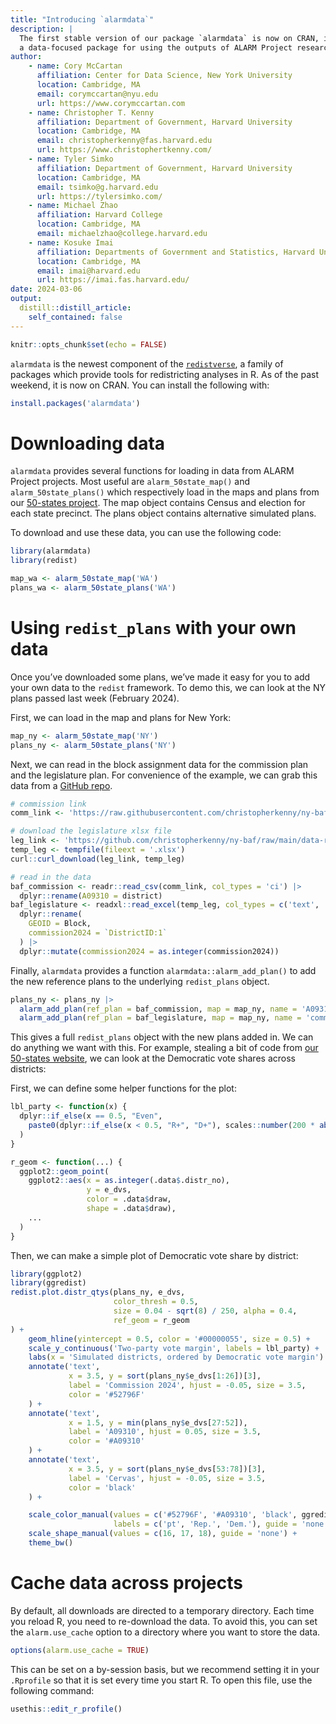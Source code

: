 ```yaml
---
title: "Introducing `alarmdata`"
description: |
  The first stable version of our package `alarmdata` is now on CRAN, introducing
  a data-focused package for using the outputs of ALARM Project research.
author:
    - name: Cory McCartan
      affiliation: Center for Data Science, New York University
      location: Cambridge, MA
      email: corymccartan@nyu.edu
      url: https://www.corymccartan.com
    - name: Christopher T. Kenny
      affiliation: Department of Government, Harvard University
      location: Cambridge, MA
      email: christopherkenny@fas.harvard.edu
      url: https://www.christophertkenny.com/
    - name: Tyler Simko
      affiliation: Department of Government, Harvard University
      location: Cambridge, MA
      email: tsimko@g.harvard.edu
      url: https://tylersimko.com/
    - name: Michael Zhao
      affiliation: Harvard College
      location: Cambridge, MA
      email: michaelzhao@college.harvard.edu
    - name: Kosuke Imai
      affiliation: Departments of Government and Statistics, Harvard University
      location: Cambridge, MA
      email: imai@harvard.edu
      url: https://imai.fas.harvard.edu/
date: 2024-03-06
output:
  distill::distill_article:
    self_contained: false
---
```



```r
knitr::opts_chunk$set(echo = FALSE)
```

`alarmdata` is the newest component of the [`redistverse`](https://alarm-redist.org/redistverse), a family of packages which provide tools for redistricting analyses in R. 
As of the past weekend, it is now on CRAN.
You can install the following with:

```r
install.packages('alarmdata')
```


# Downloading data

`alarmdata` provides several functions for loading in data from ALARM Project projects. 
Most useful are `alarm_50state_map()` and `alarm_50state_plans()` which respectively load in the maps and plans from our [50-states project](https://alarm-redist.org/fifty-states/).
The map object contains Census and election for each state precinct.
The plans object contains alternative simulated plans.

To download and use these data, you can use the following code:

```r
library(alarmdata)
library(redist)

map_wa <- alarm_50state_map('WA')
plans_wa <- alarm_50state_plans('WA')
```


# Using `redist_plans` with your own data

Once you've downloaded some plans, we've made it easy for you to add your own data to the `redist` framework.
To demo this, we can look at the NY plans passed last week (February 2024).

First, we can load in the map and plans for New York:

```r
map_ny <- alarm_50state_map('NY')
plans_ny <- alarm_50state_plans('NY')
```

Next, we can read in the block assignment data for the commission plan and the legislature plan.
For convenience of the example, we can grab this data from a [GitHub repo](https://github.com/christopherkenny/ny-baf). 

```r
# commission link
comm_link <- 'https://raw.githubusercontent.com/christopherkenny/ny-baf/main/data/A09310.csv'

# download the legislature xlsx file
leg_link <- 'https://github.com/christopherkenny/ny-baf/raw/main/data-raw/congressional_plan_equivalency.xlsx'
temp_leg <- tempfile(fileext = '.xlsx')
curl::curl_download(leg_link, temp_leg)

# read in the data
baf_commission <- readr::read_csv(comm_link, col_types = 'ci') |> 
  dplyr::rename(A09310 = district)
baf_legislature <- readxl::read_excel(temp_leg, col_types = c('text', 'text')) |> 
  dplyr::rename(
    GEOID = Block,
    commission2024 = `DistrictID:1`
  ) |> 
  dplyr::mutate(commission2024 = as.integer(commission2024))
```

Finally, `alarmdata` provides a function `alarmdata::alarm_add_plan()` to add the new reference plans to the underlying `redist_plans` object.

```r
plans_ny <- plans_ny |>
  alarm_add_plan(ref_plan = baf_commission, map = map_ny, name = 'A09310') |>
  alarm_add_plan(ref_plan = baf_legislature, map = map_ny, name = 'commission2024')
```

This gives a full `redist_plans` object with the new plans added in.
We can do anything we want with this.
For example, stealing a bit of code from [our 50-states website](https://github.com/alarm-redist/alarm-redist.github.io/blob/main/_fifty-states/fifty-states.R), we can look at the Democratic vote shares across districts:

First, we can define some helper functions for the plot:

```r
lbl_party <- function(x) {
  dplyr::if_else(x == 0.5, "Even",
    paste0(dplyr::if_else(x < 0.5, "R+", "D+"), scales::number(200 * abs(x - 0.5), 1))
  )
}

r_geom <- function(...) {
  ggplot2::geom_point(
    ggplot2::aes(x = as.integer(.data$.distr_no),
                 y = e_dvs,
                 color = .data$draw, 
                 shape = .data$draw),
    ...
  )
}
```

Then, we can make a simple plot of Democratic vote share by district:

```r
library(ggplot2)
library(ggredist)
redist.plot.distr_qtys(plans_ny, e_dvs,
                       color_thresh = 0.5,
                       size = 0.04 - sqrt(8) / 250, alpha = 0.4,
                       ref_geom = r_geom
) +
    geom_hline(yintercept = 0.5, color = '#00000055', size = 0.5) +
    scale_y_continuous('Two-party vote margin', labels = lbl_party) +
    labs(x = 'Simulated districts, ordered by Democratic vote margin') +
    annotate('text',
             x = 3.5, y = sort(plans_ny$e_dvs[1:26])[3],
             label = 'Commission 2024', hjust = -0.05, size = 3.5,
             color = '#52796F'
    ) +
    annotate('text',
             x = 1.5, y = min(plans_ny$e_dvs[27:52]),
             label = 'A09310', hjust = 0.05, size = 3.5,
             color = '#A09310'
    ) +
    annotate('text',
             x = 3.5, y = sort(plans_ny$e_dvs[53:78])[3],
             label = 'Cervas', hjust = -0.05, size = 3.5,
             color = 'black'
    ) + 

    scale_color_manual(values = c('#52796F', '#A09310', 'black', ggredist$partisan[2], ggredist$partisan[14]),
                       labels = c('pt', 'Rep.', 'Dem.'), guide = 'none') +
    scale_shape_manual(values = c(16, 17, 18), guide = 'none') +
    theme_bw()
```

# Cache data across projects

By default, all downloads are directed to a temporary directory.
Each time you reload R, you need to re-download the data.
To avoid this, you can set the `alarm.use_cache` option to a directory where you want to store the data.

```r
options(alarm.use_cache = TRUE)
```

This can be set on a by-session basis, but we recommend setting it in your `.Rprofile` so that it is set every time you start R. To open this file, use the following command:

```r
usethis::edit_r_profile()
```
